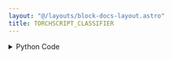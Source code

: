 ```yaml
---
layout: "@/layouts/block-docs-layout.astro"
title: TORCHSCRIPT_CLASSIFIER
---
```



<PythonDocsDisplay docstring={docstring} />

<details>
<summary>Python Code</summary>
```python
from flojoy import flojoy, run_in_venv, Image, DataFrame


@flojoy
@run_in_venv(
    pip_dependencies=[
        "torch==2.0.1",
        "torchvision==0.15.2",
        "numpy",
        "Pillow",
    ]
)
def TORCHSCRIPT_CLASSIFIER(
    input_image: Image, class_names: DataFrame, model_path: str
) -> DataFrame:
    """Execute a torchscript classifier against an input image.

    Inputs
    ----------
    input_image : Image
        The image to classify.
    class_names : DataFrame
        A dataframe containing the class names.

    Parameters
    ----------
    model_path : str
        The path to the torchscript model.

    Returns
    ----------
    DataFrame
        A dataframe containing the class name and confidence score.
    """

    import torch
    import torchvision
    import pandas as pd
    import numpy as np
    import PIL.Image

    # Load model
    model = torch.jit.load(model_path)
    channels = [input_image.r, input_image.g, input_image.b]
    mode = "RGB"

    if input_image.a is not None:
        channels.append(input_image.a)
        mode += "A"

    input_image_pil = PIL.Image.fromarray(
        np.stack(channels).transpose(1, 2, 0), mode=mode
    ).convert("RGB")
    input_tensor = torchvision.transforms.functional.to_tensor(
        input_image_pil
    ).unsqueeze(0)

    # Run model
    with torch.inference_mode():
        output = model(input_tensor)

    # Get class name and confidence score
    _, pred = torch.max(output, 1)
    class_name = class_names.m.iloc[pred.item()].item()
    confidence = torch.nn.functional.softmax(output, dim=1)[0][pred.item()].item()

    return DataFrame(
        df=pd.DataFrame({"class_name": [class_name], "confidence": [confidence]})
    )

```
[Find this Flojoy Block on GitHub](https://github.com/flojoy-ai/blocks/blob/main/blocks/AI_ML/CLASSIFICATION/TORCHSCRIPT_CLASSIFIER/TORCHSCRIPT_CLASSIFIER.py)
</details>

## Example

<GetHelpWidget />

<AppDisplay app={app} blockName="TORCHSCRIPT_CLASSIFIER" client:visible />

In this example, the `TORCHSCRIPT_CLASSIFIER` loads the user-provided `.torchscript` model as well as the `.csv`
table that maps class indices to class names. The model is then used to classify the provided input image,
and it outputs the class name of the predicted class as well as a confidence score.

